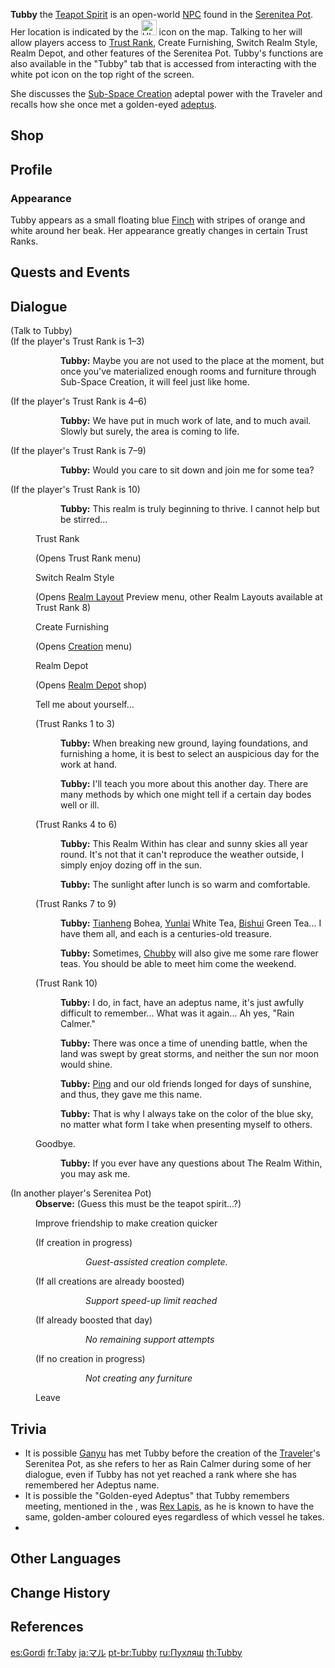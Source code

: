 {{CharacterTabs}}
{{Character Infobox
|type             = Open-World NPC
|image            = <gallery>
NPC Tubby Rank 1.png|Rank 1
NPC Tubby Rank 4.png|Rank 4
NPC Tubby Rank 7.png|Rank 7
NPC Tubby Rank 10.png|Rank 10
</gallery>
|affiliation      = Serenitea Pot
|affiliation2     = Adepti
|title            = Teapot Spirit
|title2           = Rain Calmer
|voiceEN          = [https://www.debiderryberry.com/ Debi Derryberry]<ref>Twitter: [https://twitter.com/debiderryberry/status/1462134030376349701 EN VA Self Announcement]</ref>
|voiceJP          = [http://amuleto.jp/talents/watanabechihiro.html Watanabe Chihiro ({{ja|渡辺 千絢}})]<ref>Amuleto: [http://amuleto.jp/talents/watanabechihiro.html JP VA's Profile]</ref>
|voiceKR          = {{w|ko:손선영|Son Seon-yeong ({{ko|손선영}})}}<ref name="Son Seon-yeong">YouTube: [https://youtu.be/xplaZwxHFeA KR VA Self Announcement]</ref>
}}
'''Tubby''' the [[Teapot Spirit]] is an open-world [[NPC]] found in the [[Serenitea Pot]]. Her location is indicated by the [[File:UI Tubby.png|25x25px]] icon on the map. Talking to her will allow players access to [[Trust Rank]], Create Furnishing, Switch Realm Style, Realm Depot, and other features of the Serenitea Pot. Tubby's functions are also available in the "Tubby" tab that is accessed from interacting with the white pot icon on the top right of the screen.

She discusses the [[Sub-Space Creation]] adeptal power with the Traveler and recalls how she once met a golden-eyed [[adeptus]].

==Shop==
{{Main|Realm Depot}}

==Profile==
<!--detailed story/lore information goes here-->
{{Description|The teapot spirit that resides in the Serenitea Pot.<br>Is in charge of affairs within the teapot and seems to know still more about its inner workings.|[[Map]] description}}

===Appearance===
Tubby appears as a small floating blue [[Wildlife#Finches|Finch]] with stripes of orange and white around her beak. Her appearance greatly changes in certain Trust Ranks.

==Quests and Events==
{{Quests and Events}}

==Dialogue==
{{Dialogue Start}}
;(Talk to Tubby)
;(If the player's Trust Rank is 1&ndash;3)
::{{A|vo tips mimitomo friendship1 plumpy 01.ogg}} '''Tubby:''' Maybe you are not used to the place at the moment, but once you've materialized enough rooms and furniture through Sub-Space Creation, it will feel just like home.
;(If the player's Trust Rank is 4&ndash;6)
::{{A|vo tips mimitomo friendship2 plumpy 01.ogg}} '''Tubby:''' We have put in much work of late, and to much avail. Slowly but surely, the area is coming to life.
;(If the player's Trust Rank is 7&ndash;9)
::{{A|vo tips mimitomo friendship3 plumpy 01.ogg}} '''Tubby:''' Would you care to sit down and join me for some tea?
;(If the player's Trust Rank is 10)
::{{A|vo tips mimitomo friendship4 plumpy 01.ogg}} '''Tubby:''' This realm is truly beginning to thrive. I cannot help but be stirred...
:{{DIcon|Tubby}} Trust Rank
:;(Opens Trust Rank menu)
:{{DIcon|Switch}}Switch Realm Style
:;(Opens [[Realm Layout]] Preview menu, other Realm Layouts available at Trust Rank 8)
:{{DIcon|Create}} Create Furnishing
:;(Opens [[Creation]] menu)
:{{DIcon|Shop}} Realm Depot
:;(Opens [[Realm Depot]] shop)
:{{DIcon}} Tell me about yourself...
:;(Trust Ranks 1 to 3)
::{{A|vo tips mimitomo friendship1 plumpy 02.ogg}} '''Tubby:''' When breaking new ground, laying foundations, and furnishing a home, it is best to select an auspicious day for the work at hand.
::{{A|vo tips mimitomo friendship1 plumpy 03.ogg}} '''Tubby:''' I'll teach you more about this another day. There are many methods by which one might tell if a certain day bodes well or ill.
:;(Trust Ranks 4 to 6)
::{{A|vo tips mimitomo friendship2 plumpy 02.ogg}} '''Tubby:''' This Realm Within has clear and sunny skies all year round. It's not that it can't reproduce the weather outside, I simply enjoy dozing off in the sun.
::{{A|vo tips mimitomo friendship2 plumpy 03.ogg}} '''Tubby:''' The sunlight after lunch is so warm and comfortable.
:;(Trust Ranks 7 to 9)
::{{A|vo tips mimitomo friendship3 plumpy 02.ogg}} '''Tubby:''' [[Mt. Tianheng|Tianheng]] Bohea, [[Sea of Clouds|Yunlai]] White Tea, [[Bishui Plain|Bishui]] Green Tea... I have them all, and each is a centuries-old treasure.
::{{A|vo tips mimitomo friendship3 plumpy 03.ogg}} '''Tubby:''' Sometimes, [[Chubby]] will also give me some rare flower teas. You should be able to meet him come the weekend.
:;(Trust Rank 10)
::{{A|vo tips mimitomo friendship4 plumpy 02.ogg}} '''Tubby:''' I do, in fact, have an adeptus name, it's just awfully difficult to remember... What was it again... Ah yes, "Rain Calmer."
::{{A|vo tips mimitomo friendship4 plumpy 03.ogg}} '''Tubby:''' There was once a time of unending battle, when the land was swept by great storms, and neither the sun nor moon would shine.
::{{A|vo tips mimitomo friendship4 plumpy 04.ogg}} '''Tubby:''' [[Madame Ping|Ping]] and our old friends longed for days of sunshine, and thus, they gave me this name.
::{{A|vo tips mimitomo friendship4 plumpy 05.ogg}} '''Tubby:''' That is why I always take on the color of the blue sky, no matter what form I take when presenting myself to others.
:{{DIcon}} Goodbye.
::{{A|Vo tips mimitomo bye plumpy 01.ogg}} '''Tubby:''' If you ever have any questions about The Realm Within, you may ask me.

;(In another player's Serenitea Pot)
:'''Observe:''' (Guess this must be the teapot spirit...?)
:{{DIcon|Speedup}} Improve friendship to make creation quicker
:;(If creation in progress)
:::''Guest-assisted creation complete.''
:;(If all creations are already boosted)
:::''Support speed-up limit reached''
:;(If already boosted that day)
:::''No remaining support attempts''
:;(If no creation in progress)
:::''Not creating any furniture''
:{{DIcon}} Leave
{{Dialogue End}}

==Trivia==
* It is possible [[Ganyu]] has met Tubby before the creation of the [[Traveler]]'s Serenitea Pot, as she refers to her as Rain Calmer during some of her dialogue, even if Tubby has not yet reached a rank where she has remembered her Adeptus name.
* It is possible the "Golden-eyed Adeptus" that Tubby remembers meeting, mentioned in the {{Quest|A Teapot to Call Home: Part II}}, was [[Rex Lapis]], as he is known to have the same, golden-amber coloured eyes regardless of which vessel he takes.
* {{Furnishing Mentions|Tubby}}

==Other Languages==
{{Other Languages
|en      = Tubby
|zhs     = 阿圆
|zhs_rm  = Ā yuán
|zht     = 阿圓
|zht_rm  = Ā yuán
|zh_tl   = 
|ja      = マル
|ja_rm   = Maru
|ja_tl   = 
|ko      = 포롱이
|ko_rm   = 
|ko_tl   = 
|es      = Gordi
|es_tl   = Gordi
|es_note = {{es|Gordi}} is an endearing diminutive of {{Es|gorda|fat.}}
|fr      = Taby
|ru      = Пухляш
|ru_tl   = 
|th      = Tubby
|vi      = Tubby
|de      = Knolle
|de_tl   = {{w|Tuber}}
|id      = Tubby
|pt      = Tubby
|tr      = Tombili
|tr_tl   = Chubby
|it      = Tonda
|it_tl   = Round
}}

==Change History==
{{Change History|1.5}}

==References==
{{Reflist}}

[[es:Gordi]]
[[fr:Taby]]
[[ja:マル]]
[[pt-br:Tubby]]
[[ru:Пухляш]]
[[th:Tubby]]